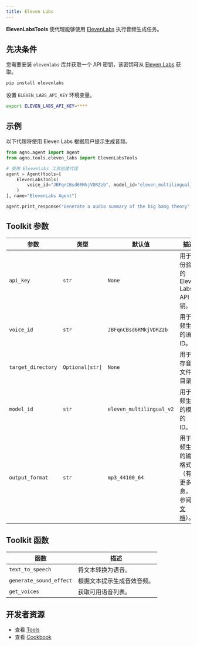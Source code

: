 ```yaml
---
title: Eleven Labs
---
```


**ElevenLabsTools** 使代理能够使用 [ElevenLabs](https://elevenlabs.io/docs/product/introduction) 执行音频生成任务。

## 先决条件

您需要安装 `elevenlabs` 库并获取一个 API 密钥，该密钥可从 [Eleven Labs](https://elevenlabs.io/) 获取。

```bash
pip install elevenlabs
```

设置 `ELEVEN_LABS_API_KEY` 环境变量。

```bash
export ELEVEN_LABS_API_KEY=****
```

## 示例

以下代理将使用 Eleven Labs 根据用户提示生成音频。

```python cookbook/tools/eleven_labs_tools.py
from agno.agent import Agent
from agno.tools.eleven_labs import ElevenLabsTools

# 使用 ElevenLabs 工具创建代理
agent = Agent(tools=[
    ElevenLabsTools(
        voice_id="JBFqnCBsd6RMkjVDRZzb", model_id="eleven_multilingual_v2", target_directory="audio_generations"
    )
], name="ElevenLabs Agent")

agent.print_response("Generate a audio summary of the big bang theory", markdown=True)
```

## Toolkit 参数

| 参数          | 类型            | 默认值                  | 描述                                                                                                                                            |
| -------------- | --------------- | ------------------------ | ----------------------------------------------------------------------------------------------------------------------------------------------- |
| `api_key`      | `str`           | `None`                   | 用于身份验证的 Eleven Labs API 密钥。                                                                                                           |
| `voice_id`     | `str`           | `JBFqnCBsd6RMkjVDRZzb`   | 用于音频生成的语音 ID。                                                                                                                         |
| `target_directory` | `Optional[str]` | `None`                   | 用于保存音频文件的目录。                                                                                                                        |
| `model_id`     | `str`           | `eleven_multilingual_v2` | 用于音频生成的模型的 ID。                                                                                                                       |
| `output_format`| `str`           | `mp3_44100_64`           | 用于音频生成的输出格式（有关更多信息，请参阅 [文档](https://elevenlabs.io/docs/api-reference/text-to-speech#parameter-output-format)）。 |

## Toolkit 函数

| 函数                | 描述                       |
| ------------------- | -------------------------- |
| `text_to_speech`    | 将文本转换为语音。         |
| `generate_sound_effect` | 根据文本提示生成音效音频。 |
| `get_voices`        | 获取可用语音列表。         |

## 开发者资源

- 查看 [Tools](https://github.com/agno-agi/agno/blob/main/libs/agno/agno/tools/eleven_labs.py)
- 查看 [Cookbook](https://github.com/agno-agi/agno/blob/main/cookbook/tools/elevenlabs_tools.py)